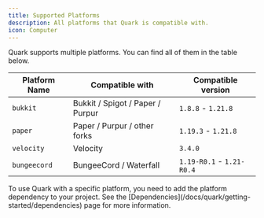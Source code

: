 ```yaml
---
title: Supported Platforms
description: All platforms that Quark is compatible with.
icon: Computer
---
```


Quark supports multiple platforms. You can find all of them in the table below.

| Platform Name                             | Compatible with                  | Compatible version        |
|-------------------------------------------|----------------------------------|---------------------------|
| `bukkit`                                  | Bukkit / Spigot / Paper / Purpur | `1.8.8` - `1.21.8`        |
| `paper`                                   | Paper / Purpur / other forks     | `1.19.3` - `1.21.8`       |
| `velocity`                                | Velocity                         | `3.4.0`                   |
| `bungeecord`                              | BungeeCord / Waterfall           | `1.19-R0.1` - `1.21-R0.4` |

<Callout title="How to use it?" type="info">
  To use Quark with a specific platform, you need to add the platform dependency to your project. See the [Dependencies](/docs/quark/getting-started/dependencies) page for more information.
</Callout>